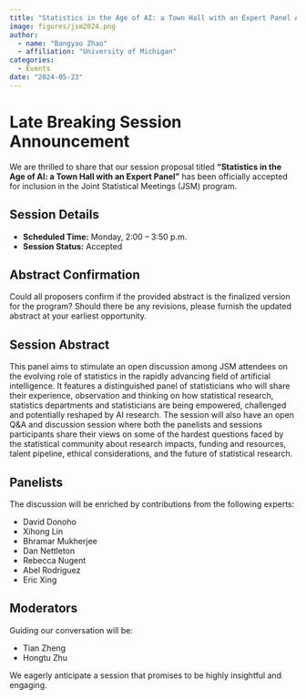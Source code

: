 ```yaml
---
title: "Statistics in the Age of AI: a Town Hall with an Expert Panel Accepted for JSM Program"
image: figures/jsm2024.png
author:
  - name: "Bangyao Zhao"
  - affiliation: "University of Michigan"
categories:
  - Events
date: "2024-05-23"
---
```


# Late Breaking Session Announcement

We are thrilled to share that our session proposal titled **"Statistics in the Age of AI: a Town Hall with an Expert Panel"** has been officially accepted for inclusion in the Joint Statistical Meetings (JSM) program.

## Session Details

- **Scheduled Time:** Monday, 2:00 – 3:50 p.m.
- **Session Status:** Accepted

## Abstract Confirmation

Could all proposers confirm if the provided abstract is the finalized version for the program? Should there be any revisions, please furnish the updated abstract at your earliest opportunity.

## Session Abstract

This panel aims to stimulate an open discussion among JSM attendees on the evolving role of statistics in the rapidly advancing field of artificial intelligence. It features a distinguished panel of statisticians who will share their experience, observation and thinking on how statistical research, statistics departments and statisticians are being empowered, challenged and potentially reshaped by AI research. The session will also have an open Q&A and discussion session where both the panelists and sessions participants share their views on some of the hardest questions faced by the statistical community about research impacts, funding and resources, talent pipeline, ethical considerations, and the future of statistical research.

## Panelists

The discussion will be enriched by contributions from the following experts:

- David Donoho
- Xihong Lin
- Bhramar Mukherjee
- Dan Nettleton
- Rebecca Nugent
- Abel Rodriguez
- Eric Xing

## Moderators

Guiding our conversation will be:

- Tian Zheng
- Hongtu Zhu

We eagerly anticipate a session that promises to be highly insightful and engaging.
